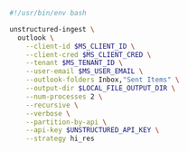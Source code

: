 ```bash Shell
#!/usr/bin/env bash

unstructured-ingest \
  outlook \
    --client-id $MS_CLIENT_ID \
    --client-cred $MS_CLIENT_CRED \
    --tenant $MS_TENANT_ID \
    --user-email $MS_USER_EMAIL \
    --outlook-folders Inbox,"Sent Items" \
    --output-dir $LOCAL_FILE_OUTPUT_DIR \
    --num-processes 2 \
    --recursive \
    --verbose \
    --partition-by-api \
    --api-key $UNSTRUCTURED_API_KEY \
    --strategy hi_res
```
